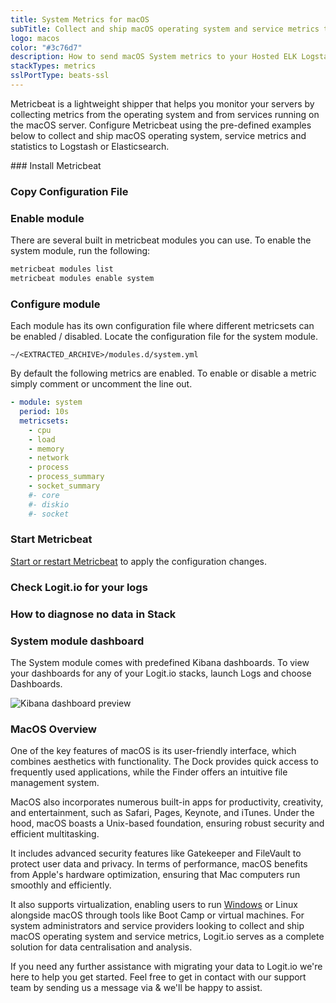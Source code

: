 ```yaml
---
title: System Metrics for macOS
subTitle: Collect and ship macOS operating system and service metrics to Logstash and Elasticsearch
logo: macos
color: "#3c76d7"
description: How to send macOS System metrics to your Hosted ELK Logstash instance. Configure Metricbeat to send macOS System metrics to Logstash or Elasticsearch.
stackTypes: metrics
sslPortType: beats-ssl
---
```


Metricbeat is a lightweight shipper that helps you monitor your servers by 
collecting metrics from the operating system and from services running on the 
macOS server. Configure Metricbeat using the pre-defined examples below to 
collect and ship macOS operating system, service metrics and statistics 
to Logstash or Elasticsearch.

<Steps>
  ### Install Metricbeat

  <InstallBeat beatname="metricbeat" />

  ### Copy Configuration File

  <MetricbeatOutput />

  ### Enable module

  There are several built in metricbeat modules you can use. To enable the system module, run the following:

  ```bash copy
  metricbeat modules list
  metricbeat modules enable system
  ```

  ### Configure module

  Each module has its own configuration file where different metricsets can be 
  enabled / disabled. Locate the configuration file for the system module. 

  `~/<EXTRACTED_ARCHIVE>/modules.d/system.yml`

  By default the following metrics are enabled. To enable or disable a metric simply comment or uncomment the line out.

  ```yaml copy
  - module: system
    period: 10s
    metricsets:
      - cpu
      - load
      - memory
      - network
      - process
      - process_summary
      - socket_summary
      #- core
      #- diskio
      #- socket
  ```

  ### Start Metricbeat

  [Start or restart Metricbeat](https://www.elastic.co/guide/en/beats/metricbeat/master/metricbeat-starting.html) 
  to apply the configuration changes.

  ### Check Logit.io for your logs

  <LaunchStack utmMedium="logs" utmCampaign="macos_metricbeat" source="metrics_system_macos" />

  ### How to diagnose no data in Stack

  <DiagnoseNoData />

  ### System module dashboard

  The System module comes with predefined Kibana dashboards. To view your dashboards for any of your Logit.io stacks, launch Logs and choose Dashboards.

  ![Kibana dashboard preview](@/images/integrations/metricbeats/metricbeat_system_module.png)

</Steps>

### MacOS Overview

One of the key features of macOS is its user-friendly interface, which combines aesthetics with functionality. The Dock provides quick 
access to frequently used applications, while the Finder offers an intuitive file management system. 

MacOS also incorporates numerous built-in apps for productivity, creativity, and entertainment, such as Safari, Pages, Keynote, and 
iTunes. Under the hood, macOS boasts a Unix-based foundation, ensuring robust security and efficient multitasking. 

It includes advanced security features like Gatekeeper and FileVault to protect user data and privacy. In terms of performance, macOS 
benefits from Apple's hardware optimization, ensuring that Mac computers run smoothly and efficiently. 

It also supports virtualization, enabling users to run [Windows](/sources/configure/windows/) or Linux alongside macOS through tools 
like Boot Camp or virtual machines. For system administrators and service providers looking to collect and ship macOS operating 
system and service metrics, Logit.io serves as a complete solution for data centralisation and analysis.

If you need any further assistance with migrating your data to Logit.io we're here to help you get started. Feel free to get in contact with 
our support team by sending us a message via <IntercomButton text="live chat" /> & we'll be happy to assist.